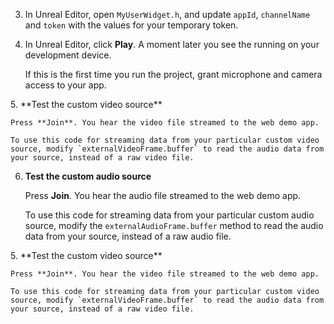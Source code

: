 <PlatformWrapper platform ="unreal">

3. In Unreal Editor, open `MyUserWidget.h`, and update `appId`, `channelName` and `token` with the values for your temporary token.

4. In Unreal Editor, click **Play**. A moment later you see the <Vpl k = "CLIENT"/> running on your development device.

    If this is the first time you run the project, grant microphone and camera access to your app.
<ProductWrapper notAllowed="voice-calling">
5. **Test the custom video source**

    Press **Join**. You hear the video file streamed to the web demo app.

    To use this code for streaming data from your particular custom video source, modify `externalVideoFrame.buffer` to read the audio data from your source, instead of a raw video file.

6. **Test the custom audio source**

    Press **Join**. You hear the audio file streamed to the web demo app.

    To use this code for streaming data from your particular custom audio source, modify the `externalAudioFrame.buffer` method to read the audio data from your source, instead of a raw audio file.

</ProductWrapper>
<ProductWrapper product="voice-calling">
5. **Test the custom video source**

    Press **Join**. You hear the video file streamed to the web demo app.

    To use this code for streaming data from your particular custom video source, modify `externalVideoFrame.buffer` to read the audio data from your source, instead of a raw video file.

</ProductWrapper>
</PlatformWrapper>